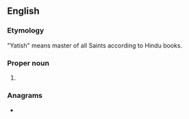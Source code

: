 ==English==

===Etymology===
"Yatish" means master of all Saints according to Hindu books.

===Proper noun===
{{en-proper noun}}

# {{given name|male|from=India}}

===Anagrams===
* {{anagrams|en|itshay}}